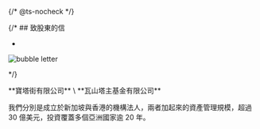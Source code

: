 {/* @ts-nocheck */}

<Section className="bg-[url(/images/bg_paper.jpg)] bg-cover bg-center">

{/* ## 致股東的信

<Letter>

-

<div className="relative flex justify-center mt-4">
  <div className="absolute bg-brand-yellow w-1/2 h-1/2 top-1/4 -z-0" />
  <Image
    src="/images/bubble_letter.png"
    className="w-2/3 sm:w-1/2 z-0"
    width={600}
    height={150}
    alt="bubble letter"
  />
</div>

</Letter> */}

<FiWikiSection>
  **寶塔街有限公司** \
  **瓦山塔主基金有限公司**

我們分別是成立於新加坡與香港的機構法人，兩者加起來的資產管理規模，超過 30 億美元，投資覆蓋多個亞洲國家逾 20 年。

</FiWikiSection>

</Section>
